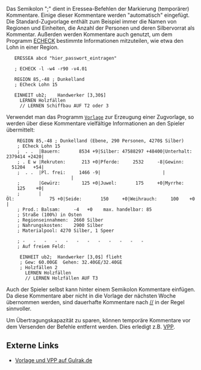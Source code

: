 Das Semikolon ";" dient in Eressea-Befehlen der Markierung (temporärer) Kommentare. Einige dieser Kommentare werden "automatisch" eingefügt. Die Standard-Zugvorlage enthält zum Beispiel immer die Namen von Regionen und Einheiten, die Anzahl der Personen und deren Silbervorrat als Kommentar. Außerden werden Kommentare auch genutzt, um dem Programm [[ECHECK]] bestimmte Informationen mitzuteilen, wie etwa den Lohn in einer Region.

    ERESSEA abcd "hier_passwort_eintragen"
    
    ; ECHECK -l -w4 -r90 -v4.01
    
    REGION 85,-48 ; Dunkelland
    ; ECheck Lohn 15
    
    EINHEIT ub2;    Handwerker [3,30$]
      LERNEN Holzfällen
      // LERNEN Schiffbau AUF T2 oder 3

Verwendet man das Programm <tt>[[Vorlage]]</tt> zur Erzeugung einer Zugvorlage, so werden über diese Kommentare vielfältige Informationen an den Spieler übermittelt:

     REGION 85,-48 ; Dunkelland (Ebene, 290 Personen, 4270$ Silber) 
     ; ECheck Lohn 15
     ;  . .  |Bauern:       8534 +9|Silber: 47588297 +48400|Unterhalt: 2379414 +2420|
     ; . E w |Rekruten:      213 +0|Pferde:     2532     -8|Gewinn:      51204   +54|
     ;  . .  |Pl. frei:     1466 -9|                       |                        |
     ;       |Gewürz:        125 +0|Juwel:       175     +0|Myrrhe:        125    +0|
     ;       |Öl:             75 +0|Seide:       150     +0|Weihrauch:     100    +0|
     ; Prod.: Balsam:     -4   +0    max. handelbar: 85
     ; Straße (100%) in Osten
     ; Regionseinnahmen:  2660 Silber
     ; Nahrungskosten:    2900 Silber
     ; Materialpool: 4270 Silber, 1 Speer
    
     ; -   -   -   -   -   -   -   -   -   -   -   -
     ; Auf freiem Feld:
    
      EINHEIT ub2;  Handwerker [3,0$] flieht
      ; Gew: 60.00GE  Gehen: 32.40GE/32.40GE
      ; Holzfällen 2
        LERNEN Holzfällen
        // LERNEN Holzfällen AUF T3

Auch der Spieler selbst kann hinter einem Semikolon Kommentare einfügen. Da diese Kommentare aber nicht in die Vorlage der nächsten Woche übernommen werden, sind dauerhafte Kommentare nach [[KOMMENTAR|//]] in der Regel sinnvoller.

Um Übertragungskapazität zu sparen, können temporäre Kommentare vor dem Versenden der Befehle entfernt werden. Dies erledigt z.B. [[VPP]].

== Externe Links ==
* [http://www.gulrak.de/eressea/tools.html Vorlage und VPP auf Gulrak.de]